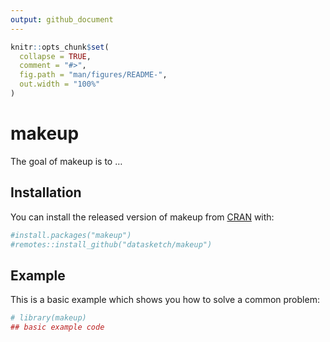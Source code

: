 ```yaml
---
output: github_document
---
```


<!-- README.md is generated from README.Rmd. Please edit that file -->

```r
knitr::opts_chunk$set(
  collapse = TRUE,
  comment = "#>",
  fig.path = "man/figures/README-",
  out.width = "100%"
)
```

# makeup

<!-- badges: start -->
<!-- badges: end -->

The goal of makeup is to ...

## Installation

You can install the released version of makeup from [CRAN](https://CRAN.R-project.org) with:

``` r
#install.packages("makeup")
#remotes::install_github("datasketch/makeup")
```

## Example

This is a basic example which shows you how to solve a common problem:

```r
# library(makeup)
## basic example code
```
